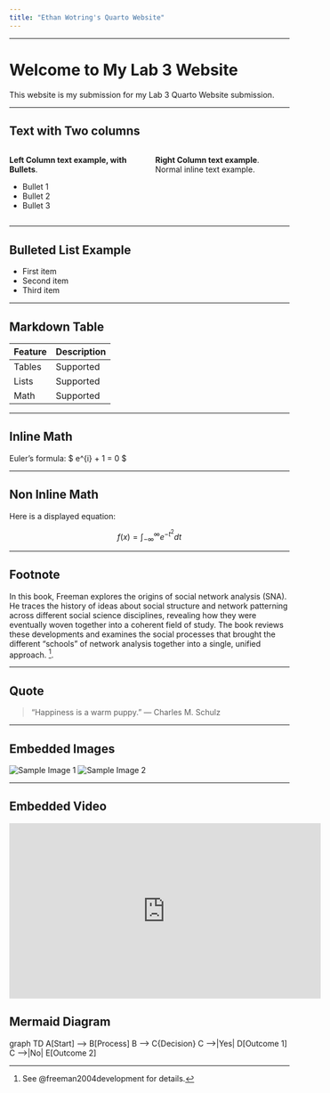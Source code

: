 ```yaml
---
title: "Ethan Wotring's Quarto Website"
---
```


---

# Welcome to My Lab 3 Website

This website is my submission for my Lab 3 Quarto Website submission.

---

## Text with Two columns

::: columns

::: {.column width="50%"}
**Left Column text example, with Bullets**.

- Bullet 1
- Bullet 2
- Bullet 3
:::

::: {.column width="50%"}
**Right Column text example**.  
Normal inline text example.
:::

:::

---

## Bulleted List Example

- First item
- Second item
- Third item

---

## Markdown Table

| Feature | Description |
|---------|-------------|
| Tables  | Supported   |
| Lists   | Supported   |
| Math    | Supported   |

---

## Inline Math

Euler's formula: $ e^{i\pi} + 1 = 0 $

---

## Non Inline Math

Here is a displayed equation:

$$
f(x) = \int_{-\infty}^{\infty} e^{-t^2} dt
$$

---

## Footnote

In this book, Freeman explores the origins of social network analysis (SNA). He traces the history of ideas about social structure and network patterning across different social science disciplines, revealing how they were eventually woven together into a coherent field of study. The book reviews these developments and examines the social processes that brought the different "schools" of network analysis together into a single, unified approach. [^1].

[^1]: See @freeman2004development for details.

---

## Quote

> “Happiness is a warm puppy.” — Charles M. Schulz

---

## Embedded Images

![Sample Image 1](images/image1.png)
![Sample Image 2](images/image2.png)


---

## Embedded Video

::: {.video}
<iframe width="560" height="315" src="https://www.youtube.com/embed/dQw4w9WgXcQ" frameborder="0" allowfullscreen></iframe>
:::

## Mermaid Diagram

graph TD
    A[Start] --> B[Process]
    B --> C{Decision}
    C -->|Yes| D[Outcome 1]
    C -->|No| E[Outcome 2]
